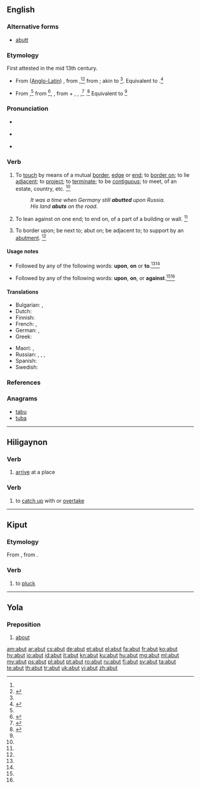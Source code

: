 ==English==

===Alternative forms===
* [[abutt]]

===Etymology===
First attested in the mid 13th century.

* {{sense|of an estate}} From {{etyl|ML.|en}} ([[Anglo-Latin]]) {{term|abuttare|lang=la}}, from {{term|abuter||to touch at one end, to come to an end, aim, reach|lang=frm}},<ref name=WI3/><ref name=RHD>{{R:RHCD|page=7}}</ref> from {{term|but||end, aim, purpose|lang=fro}}; akin to {{etyl|non|en}} {{term|butr||piece of wood|lang=non}}<ref name=WI3/>. Equivalent to {{prefix|a|butt|t1=to|t2=boundary mark|lang=en}}.<ref name=SOED>{{R:SOED5|page=11}}</ref>

* {{sense|of part of a building}} From {{etyl|enm|en}} {{term|abutten|lang=enm}},<ref name=AHD/> from {{etyl|fro|en}} {{term|aboter||to touch at one end, border on|lang=fro}}<ref name=WI3>{{R:MW3 1976|page=8}}</ref>{{term|abouter||to join end to end|lang=fro}}, {{term|abuter||to buttress, to put an end to|lang=fro}}, from {{term|a-||towards|lang=fro}} + {{term|bout||end|lang=fro}}, {{term|boter|lang=fro}}, {{term|bouter||to strike|lang=fro}},<ref name=OCD>{{R:OCD2|page=5}}</ref> {{term|buter||to strike, finish|lang=fro}}.<ref name=AHD>{{R:American Heritage 1971|page=6}}</ref> Equivalent to {{prefix|a|butt|t1=towards, change to|t2=push|lang=en}}<ref name=SOED/>

===Pronunciation===
* {{a|RP}} {{IPA|/əˈbʌt/|lang=en}}
* {{a|US}} {{IPA|/əˈbʌt/|lang=en}}
* {{rhymes|ʌt|lang=en}}

===Verb===
{{en-verb|abutt}}

# {{context|intransitive|lang=en}} To [[touch]] by means of a mutual [[border]], [[edge]] or [[end]]; to [[border on]]; to lie [[adjacent]]; to [[project]]; to [[terminate]]; to be [[contiguous]]; to meet, of an estate, country, etc. {{defdate|First attested around 1350 to 1470.}}<ref name=SOED/>
#: ''It was a time when Germany still '''abutted''' upon Russia.''
#: ''His land '''abuts''' on the road.''
# {{context|intransitive|lang=en}} To lean against on one end; to end on, of a part of a building or wall. {{defdate|First attested in the late 16<sup>th</sup> century.}}<ref name=SOED/>
# {{context|transitive|lang=en}} To border upon; be next to; abut on; be adjacent to; to support by an [[abutment]]. {{defdate|First attested in the mid 19<sup>th</sup> century.}}<ref name=SOED/>

====Usage notes====
* {{sense|estate or country}} Followed by any of the following words: '''upon''', '''on''' or {{qualifier|obsolete}} '''to'''.<ref name=WI3/><ref name=SOED/>
* {{sense|building}} Followed by any of the following words: '''upon''', '''on''', or '''against'''.<ref name=WI3/><ref name=SOED/>

====Translations====
{{trans-top|to border on}}
* Bulgarian: {{t+|bg|гранича}}, {{t|bg|опирам се о}}
* Dutch: {{t+|nl|grenzen}}
* Finnish: {{t|fi|rajoittua}}
* French: {{t+|fr|aboutir}}, {{t+|fr|abouter}}
* German: {{t+|de|grenzen}}, {{t+|de|angrenzen}}
* Greek: {{t+|el|εδράζομαι|sc=Grek}}
{{trans-mid}}
* Maori: {{t|mi|kāpīpiti}}, {{t|mi|aki}}
* Russian: {{t+|ru|грани́чить|impf|tr=graníčit'}}, {{t+|ru|примыка́ть|impf|tr=primykát'}}, {{t+|ru|прилега́ть|impf|tr=prilegát'}}, {{t+|ru|упира́ться|impf|tr=upirát'sja}}
* Spanish: {{t+|es|bordear}}
* Swedish: {{t|sv|gränsa till}}
{{trans-bottom}}

===References===
<references/>

===Anagrams===
* [[tabu#English|tabu]]
* [[tuba#English|tuba]]

----

==Hiligaynon==

===Verb===
{{hil-verb|abút|freq=abut-abut|freq-stress=abút-abút}}

# [[arrive]] at a place

===Verb===
{{hil-verb|ábut|freq=abut-abut|freq-stress=abút-ábut}}

# to [[catch up]] with or [[overtake]]

----

==Kiput==

===Etymology===
From {{etyl|poz-swa-pro|kyi}} {{m|poz-swa-pro|*rabut}}, from {{etyl|poz-pro|kyi}} {{m|poz-pro|*rabut}}.

===Verb===
{{head|kyi|verb}}

# to [[pluck]]

----

==Yola==

===Preposition===
{{head|yol|preposition}}

# [[about]]

[[am:abut]]
[[ar:abut]]
[[cs:abut]]
[[de:abut]]
[[et:abut]]
[[el:abut]]
[[fa:abut]]
[[fr:abut]]
[[ko:abut]]
[[hy:abut]]
[[io:abut]]
[[id:abut]]
[[it:abut]]
[[kn:abut]]
[[ku:abut]]
[[hu:abut]]
[[mg:abut]]
[[ml:abut]]
[[my:abut]]
[[ps:abut]]
[[pl:abut]]
[[pt:abut]]
[[ro:abut]]
[[ru:abut]]
[[fi:abut]]
[[sv:abut]]
[[ta:abut]]
[[te:abut]]
[[th:abut]]
[[tr:abut]]
[[uk:abut]]
[[vi:abut]]
[[zh:abut]]